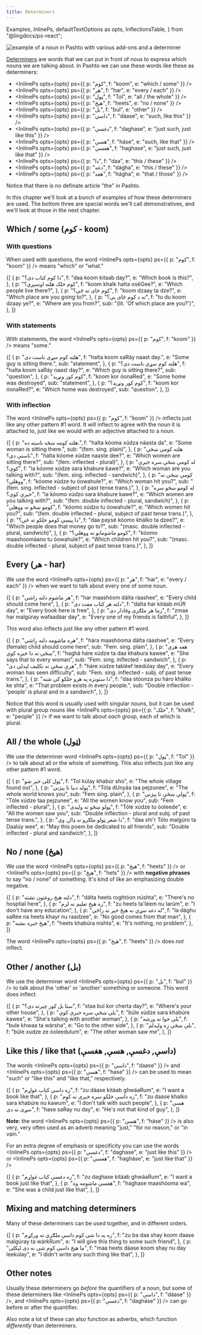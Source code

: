 ```yaml
---
title: Determiners
---
```


  Examples,
  InlinePs,
  defaultTextOptions as opts,
  InflectionsTable,
} from "@lingdocs/ps-react";

<div className="text-center mb-4">
  <img
    src={nounWithAddons}
    alt="example of a noun in Pashto with various add-ons and a determiner"
    className="img-fluid"
  />
</div>

[Determiners](https://en.wikipedia.org/wiki/Determiner) are words that we can put in front of nous to express which nouns we are talking about. In Pashto we can use these words like these as determiners:

- <InlinePs opts={opts} ps={{ p: "کوم", f: "koom", e: "which / some" }} />
- <InlinePs opts={opts} ps={{ p: "هر", f: "har", e: "every / each" }} />
- <InlinePs opts={opts} ps={{ p: "ټول", f: "Tol", e: "all / the whole" }} />
- <InlinePs opts={opts} ps={{ p: "هیڅ", f: "heets", e: "no / none" }} />
- <InlinePs opts={opts} ps={{ p: "بل", f: "bul", e: "other" }} />
- <InlinePs opts={opts} ps={{ p: "داسې", f: "dáase", e: "such, like this" }} />
- <InlinePs
    opts={opts}
    ps={{ p: "دغسې", f: "daghase", e: "just such, just like this" }}
  />
- <InlinePs opts={opts} ps={{ p: "هسې", f: "háse", e: "such, like that" }} />
- <InlinePs
    opts={opts}
    ps={{ p: "هغسې", f: "haghase", e: "just such, just like that" }}
  />
- <InlinePs opts={opts} ps={{ p: "دا", f: "daa", e: "this / these" }} />
- <InlinePs opts={opts} ps={{ p: "دغه", f: "dágha", e: "this / these" }} />
- <InlinePs opts={opts} ps={{ p: "هغه", f: "hágha", e: "that / those" }} />

Notice that there is no definate article "the" in Pashto.

In this chapter we'll look at a bunch of examples of how these determiners are used. The bottom three are special words we'll call <Link to="/nouns/demonstratives/">demonstratives</Link>, and we'll look at those in the <Link to="/nouns/demonstratives/">next chapter</Link>.

## Which / some (کوم - koom)

### With questions

When used with questions, the word <InlinePs opts={opts} ps={{ p: "کوم", f: "koom" }} /> means "which" or "what."

<Examples opts={opts}>
  {[
    {
      p: "دا کوم کتاب دی؟",
      f: "daa koom kitaab day?",
      e: "Which book is this?",
    },
    {
      p: "کوم خلک هلته اوسېږي؟",
      f: "koom khalk halta oséGee?",
      e: "Which people live there?",
    },
    {
      p: "کوم ځای ته څې؟",
      f: "koom dzaay ta dze?",
      e: "Which place are you going to?",
    },
    {
      p: "ته د کوم ځای یې؟",
      f: "tu du koom dzaay ye?",
      e: "Where are you from?",
      sub: "(lit. 'Of which place are you?')",
    },
  ]}
</Examples>

### With statements

With statements, the word <InlinePs opts={opts} ps={{ p: "کوم", f: "koom" }} /> means "some."

<Examples opts={opts}>
  {[
    {
      p: "هلته کوم سړی ناست دی",
      f: "halta koom saRáy naast day.",
      e: "Some guy is sitting there.",
      sub: "statement",
    },
    {
      p: "هلته کوم سړی ناست دی؟",
      f: "halta koom saRáy naast day?",
      e: "Which guy is sitting there?",
      sub: "question",
    },
    {
      p: "کوم کور ونړېد",
      f: "koom kor óonaRed",
      e: "Some home was destroyed",
      sub: "statement",
    },
    {
      p: "کوم کور ونړېد؟",
      f: "koom kor óonaRed?",
      e: "Which home was destroyed",
      sub: "question",
    },
  ]}
</Examples>

### With inflection

The word <InlinePs opts={opts} ps={{ p: "کوم", f: "koom" }} /> inflects just like any other <Link to="/inflection/inflection-patterns/#1-basic">pattern #1 word</Link>. It will inflect to agree with the noun it is attached to, just like we would with an adjective attached to a noun.

<div className="mb-4">
  <InflectionsTable
    inf={{
      masc: [
        [{ p: "کوم", f: "koom" }],
        [{ p: "کوم", f: "koom" }],
        [{ p: "کومو", f: "kóomo" }],
      ],
      fem: [
        [{ p: "کومه", f: "kóoma" }],
        [{ p: "کومې", f: "kóome" }],
        [{ p: "کومو", f: "kóomo" }],
      ],
    }}
    textOptions={opts}
  />
</div>

<Examples opts={opts}>
  {[
    {
      p: "هلته کومه ښځه ناسته ده.",
      f: "halta kóoma xúdza náasta da",
      e: "Some woman is sitting there.",
      sub: "(fem. sing. plain)",
    },
    {
      p: "هلته کومې ښځې ناستې دي؟",
      f: "halta kóome xúdze naaste dee?",
      e: "Which women are sitting there?",
      sub: "(fem. inflected - plural)",
    },
    {
      p: "له کومې ښځې سره خبرې کوې؟",
      f: "la kóome xúdze sara khabure kawe?",
      e: "Which woman are you talking with?",
      sub: "(fem. sing. inflected - sandwich)",
    },
    {
      p: "کومې ښځې ته ووهلې؟",
      f: "kóome xúdze tu óowahule?",
      e: "Which woman hit you?",
      sub: "(fem. sing. inflected - subject of past tense trans.)",
    },
    {
      p: "له کومو ښځو سره خبرې کوې؟",
      f: "la kóomo xúdzo sara khabure kawe?",
      e: "Which women are you talking with?",
      sub: "(fem. double inflected - plural, sandwich)",
    },
    {
      p: "کومو ښځو ته ووهلې",
      f: "kóomo xúdzo tu óowahule?",
      e: "Which women hit you?",
      sub: "(fem. double inflected - plural, subject of past tense trans.)",
    },
    {
      p: "دا پیسې کومو خلکو ته ځي؟",
      f: "daa paysé kóomo khálko ta dzee?",
      e: "Which people does that money go to?",
      sub: "(masc. double inflected - plural, sandwich)",
    },
    {
      p: "کومو ماشومانو ته ووهلې؟",
      f: "kóomo maashoomáano tu óowahule?",
      e: "Which children hit you?",
      sub: "(masc. double inflected - plural, subject of past tense trans.)",
    },
  ]}
</Examples>

## Every (هر - har)

We use the word <InlinePs opts={opts} ps={{ p: "هر", f: "har", e: "every / each" }} /> when we want to talk about every one of some noun.

<Examples opts={opts}>
  {[
    {
      p: "هر ماشوم دلته راشي",
      f: "har maashóom dálta ráashee",
      e: "Every child should come here",
    },
    {
      p: "دلته هر کتاب مفت دی",
      f: "dálta har kitáab mUft day",
      e: "Every book here is free",
    },
    {
      p: "زما هر ملګری وفادار دی",
      f: "zmaa har malgúray wafaadáar day",
      e: "Every one of my friends is faithful",
    },
  ]}
</Examples>

This word also inflects just like any other <Link to="/inflection/inflection-patterns/#1-basic">pattern #1 word</Link>.

<div className="mb-4">
  <InflectionsTable
    inf={{
      masc: [
        [{ p: "هر", f: "har" }],
        [{ p: "هر", f: "har" }],
        [{ p: "هرو", f: "haro" }],
      ],
      fem: [
        [{ p: "هره", f: "hára" }],
        [{ p: "هرې", f: "háre" }],
        [{ p: "هرو", f: "háro" }],
      ],
    }}
    textOptions={opts}
  />
</div>

<Examples opts={opts}>
  {[
    {
      p: "هره ماشومه دلته راشي",
      f: "hára maashóoma dálta ráashee",
      e: "Every (female) child should come here",
      sub: "Fem. sing. plain",
    },
    {
      p: "هغه هرې ښځې ته دا خبره کوي",
      f: "haghá háre xúdze ta daa khabura kawee",
      e: "She says that to every woman",
      sub: "Fem. sing. inflected - sandwich",
    },
    {
      p: "هرې ښځې ته تکلیف لیدلی دی",
      f: "háre xúdze takléef leedúlay day",
      e: "Every woman has seen difficulty",
      sub: "Fem. sing. inflected - subj. of past tense trans.",
    },
    {
      p: "دا ستونزه په هرو خلکو کې شته",
      f: "daa stóonza pu háro khálko ke shta",
      e: "That problem exists in every people.",
      sub: "Double inflection - 'people' is plural and in a sandwich",
    },
  ]}
</Examples>

Notice that this word is usually used with singular nouns, but it can be used with plural group nouns like <InlinePs opts={opts} ps={{ p: "خلک", f: "khalk", e: "people" }} /> if we want to talk about _each_ group, each of which is plural.

## All / the whole (ټول)

We use the determiner word <InlinePs opts={opts} ps={{ p: "ټول", f: "Tol" }} /> to talk about all or the whole of something. This also inflects just like any other <Link to="/inflection/inflection-patterns/#1-basic">pattern #1 word</Link>.

<div className="mb-4">
  <InflectionsTable
    inf={{
      masc: [
        [{ p: "ټول", f: "Tol" }],
        [{ p: "ټول", f: "Tol" }],
        [{ p: "ټولو", f: "Tolo" }],
      ],
      fem: [
        [{ p: "ټوله", f: "Tóla" }],
        [{ p: "ټولې", f: "Tóle" }],
        [{ p: "ټولو", f: "Tólo" }],
      ],
    }}
    textOptions={opts}
  />
</div>

<Examples opts={opts}>
  {[
    {
      p: "ټول کلی خبر شو",
      f: "Tol kúlay khabúr sho",
      e: "The whole village found out",
    },
    {
      p: "ټوله دنیا تا پېژني",
      f: "Tóla dUnyáa taa pejzunee",
      e: "The whole world knows you",
      sub: "Fem sing. plain",
    },
    {
      p: "ټولې ښځې تا پېژني",
      f: "Tóle xúdze taa pejzunee",
      e: "All the women know you",
      sub: "Fem inflected - plural",
    },
    {
      p: "ټولو ښځو ته ولیدې",
      f: "Tóle xúdze tu óoleede",
      e: "All the women saw you",
      sub: "Double inflection - plural and subj. of past tense trans.",
    },
    {
      p: "دا شعر ټولو ملګرو ته ډالۍ وي",
      f: "daa shi'r Tólo malgúro ta Daalúy wee",
      e: "May this poem be dedicated to all friends",
      sub: "Double inflected - plural and sandwich",
    },
  ]}
</Examples>

## No / none (هیڅ)

We use the word <InlinePs opts={opts} ps={{ p: "هیڅ", f: "heets" }} /> or <InlinePs opts={opts} ps={{ p: "هېڅ", f: "hets" }} /> with **negative phrases** to say "no / none" of something. It's kind of like an emphasizing double negative.

<Examples opts={opts}>
  {[
    {
      p: "دلته هیڅ روغتون نشته",
      f: "dálta heets roghtóon núshta",
      e: "There's no hosptial here",
    },
    {
      p: "زه هیڅ تعلیم نه لرم",
      f: "zu heets ta'léem nu larúm",
      e: "I don't have any education",
    },
    {
      p: "له دغه سړي نه هیځ خیر نه راځي",
      f: "la dághu saRée na heets khayr nu raadzee",
      e: "No good comes from that man",
    },
    {
      p: "هیڅ خبره نشته",
      f: "heets khabúra nishta",
      e: "It's nothing, no problem",
    },
  ]}
</Examples>

The word <InlinePs opts={opts} ps={{ p: "هیڅ", f: "heets" }} /> does _not_ inflect.

## Other / another (بل)

We use the determiner word <InlinePs opts={opts} ps={{ p: "بل", f: "bul" }} /> to talk about the 'other' or 'another' something or someone. This word does inflect.

<div className="mb-4">
  <InflectionsTable
    inf={{
      masc: [
        [{ p: "بل", f: "bul" }],
        [{ p: "بل", f: "bul" }],
        [{ p: "بلو", f: "búlo" }],
      ],
      fem: [
        [{ p: "بله", f: "búla" }],
        [{ p: "بلې", f: "búle" }],
        [{ p: "بلو", f: "búlo" }],
      ],
    }}
    textOptions={opts}
  />
</div>

<Examples opts={opts}>
  {[
    {
      p: "ستا بل کور چېرته دی؟",
      f: "staa bul kor cherta day?",
      e: "Where's your other house",
    },
    {
      p: "بلې ښځې سره خبرې کوي",
      f: "búle xúdze sara khabúre kawee",
      e: "She's talking with another woman",
    },
    {
      p: "بلې خوا ته ورشه",
      f: "bule khwaa ta wársha",
      e: "Go to the other side",
    },
    {
      p: "بلې ښځې زه ولیدلم",
      f: "búle xudze ze óoleedulum",
      e: "The other woman saw me",
    },
  ]}
</Examples>

## Like this / like that (داسې, دغسې, هسې, هغسې)

The words <InlinePs opts={opts} ps={{ p: "داسې", f: "daase" }} /> and <InlinePs opts={opts} ps={{ p: "هسې", f: "hase" }} /> can be used to mean "such" or "like this" and "like that," respectively.

<Examples opts={opts}>
  {[
    {
      p: "زه داسې کتاب غواړم",
      f: "zu dáase kitáab ghwáaRum",
      e: "I want a book like that",
    },
    {
      p: "زه داسې خلکو سره خبرې نه کوم",
      f: "zu daase khalko sara khabúre nu kawum",
      e: "I don't talk with such people",
    },
    {
      p: "هسې سړی نه دی",
      f: "hase saRay nu day",
      e: "He's not that kind of guy",
    },
  ]}
</Examples>

**Note**: the word <InlinePs opts={opts} ps={{ p: "هسې", f: "háse" }} /> is also very, very often used as an adverb meaning "just," "for no reason," or "in vain."

For an extra degree of emphasis or specificity you can use the words <InlinePs opts={opts} ps={{ p: "دغسې", f: "daghase", e: "just like this" }} /> or <InlinePs opts={opts} ps={{ p: "هغسې", f: "hagháse", e: "just like that" }} />

<Examples opts={opts}>
  {[
    {
      p: "زه دغسې کتاب غواړم",
      f: "zu daghase kitáab ghwáaRum",
      e: "I want a book just like that",
    },
    {
      p: "هغسې ماشومه وه",
      f: "haghase maashóoma wa",
      e: "She was a child just like that",
    },
  ]}
</Examples>

## Mixing and matching determiners

Many of these determiners can be used together, and in different orders.

<Examples opts={opts}>
  {[
    {
      p: "زه به دا شی کوم داسې ملګري ته ورکړم",
      f: "zu ba daa shay koom daase malgúray ta wárkRum",
      e: "I will give this thing to some such friend",
    },
    {
      p: "ما هیڅ داسې کوم شی نه دی لیکلی",
      f: "maa heets dáase koom shay nu day leekúlay",
      e: "I didn't write any such thing like that",
    },
  ]}
</Examples>

## Other notes

Usually these determiners go _before_ the quantifiers of a noun, but some of these determiners like <InlinePs opts={opts} ps={{ p: "داسې", f: "dáase" }} />, and <InlinePs opts={opts} ps={{ p: "دغسې", f: "dagháse" }} /> can go before or after the quantifier.

Also note a lot of these can also function as adverbs, which function _differently_ than determiners.
